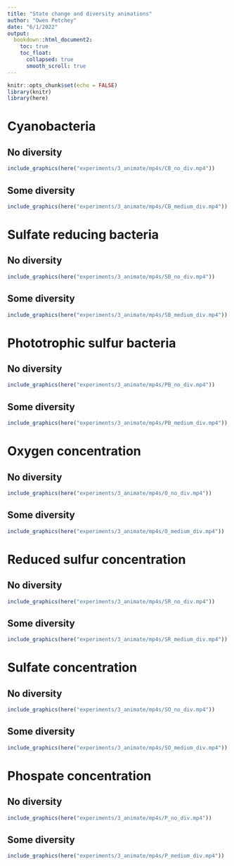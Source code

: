 ```yaml
---
title: "State change and diversity animations"
author: "Owen Petchey"
date: "6/1/2022"
output:
  bookdown::html_document2:
    toc: true
    toc_float:
      collapsed: true
      smooth_scroll: true
---
```


```r
knitr::opts_chunk$set(echo = FALSE)
library(knitr)
library(here)
```

# Cyanobacteria

## No diversity

```r
include_graphics(here("experiments/3_animate/mp4s/CB_no_div.mp4"))
```

## Some diversity

```r
include_graphics(here("experiments/3_animate/mp4s/CB_medium_div.mp4"))
```

# Sulfate reducing bacteria

## No diversity

```r
include_graphics(here("experiments/3_animate/mp4s/SB_no_div.mp4"))
```

## Some diversity

```r
include_graphics(here("experiments/3_animate/mp4s/SB_medium_div.mp4"))
```

# Phototrophic sulfur bacteria

## No diversity

```r
include_graphics(here("experiments/3_animate/mp4s/PB_no_div.mp4"))
```

## Some diversity

```r
include_graphics(here("experiments/3_animate/mp4s/PB_medium_div.mp4"))
```

# Oxygen concentration

## No diversity

```r
include_graphics(here("experiments/3_animate/mp4s/O_no_div.mp4"))
```

## Some diversity

```r
include_graphics(here("experiments/3_animate/mp4s/O_medium_div.mp4"))
```

# Reduced sulfur concentration

## No diversity

```r
include_graphics(here("experiments/3_animate/mp4s/SR_no_div.mp4"))
```

## Some diversity

```r
include_graphics(here("experiments/3_animate/mp4s/SR_medium_div.mp4"))
```

# Sulfate concentration

## No diversity

```r
include_graphics(here("experiments/3_animate/mp4s/SO_no_div.mp4"))
```

## Some diversity

```r
include_graphics(here("experiments/3_animate/mp4s/SO_medium_div.mp4"))
```

# Phospate concentration

## No diversity

```r
include_graphics(here("experiments/3_animate/mp4s/P_no_div.mp4"))
```

## Some diversity

```r
include_graphics(here("experiments/3_animate/mp4s/P_medium_div.mp4"))
```

